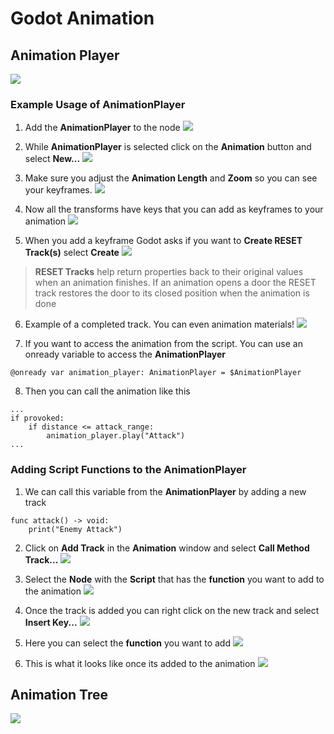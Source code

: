 # Godot Animation

## Animation Player
![](./assets/animation-player.png)

### Example Usage of AnimationPlayer
1. Add the **AnimationPlayer** to the node
![](./assets/add-animation-to-node.png)

2. While **AnimationPlayer** is selected click on the **Animation** button and select **New...**
![](./assets/create-new-animation.png)

3. Make sure you adjust the **Animation Length** and **Zoom** so you can see your keyframes.
![](./assets/update-time-and-zoom.png)

4. Now all the transforms have keys that you can add as keyframes to your animation
![](./assets/all-transforms-have-keys.png)

5. When you add a keyframe Godot asks if you want to **Create RESET Track(s)** select **Create**
![](./assets/create-reset-track.png)
> **RESET Tracks** help return properties back to their original values when an animation finishes. If an animation opens a door the RESET track restores the door to its closed position when the animation is done

6. Example of a completed track. You can even animation materials!
![](./assets/completed-track.png)

7. If you want to access the animation from the script. You can use an onready variable to access the **AnimationPlayer**
```
@onready var animation_player: AnimationPlayer = $AnimationPlayer
```

8. Then you can call the animation like this
```
...
if provoked:
    if distance <= attack_range:
        animation_player.play("Attack")
...
```

### Adding Script Functions to the AnimationPlayer
1. We can call this variable from the **AnimationPlayer** by adding a new track
```
func attack() -> void:
	print("Enemy Attack")
```

2. Click on **Add Track** in the **Animation** window and select **Call Method Track...**
![](./assets/add-call-method-track.png)

3. Select the **Node** with the **Script** that has the **function** you want to add to the animation
![](./assets/select-node-with-function.png)

4. Once the track is added you can right click on the new track and select **Insert Key...**
![](./assets/right-click-insert-key.png)

5. Here you can select the **function** you want to add
![](./assets/select-function-call.png)

6. This is what it looks like once its added to the animation
![](./assets/function-in-animation.png)

## Animation Tree
![](./assets/animation-tree.png)